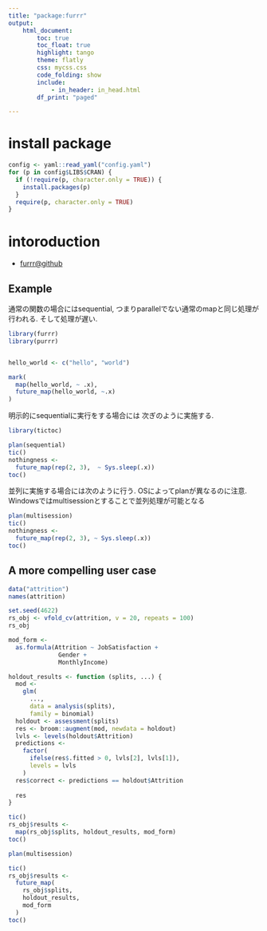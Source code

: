 ```yaml
---
title: "package:furrr"
output:
    html_document:
        toc: true
        toc_float: true
        highlight: tango
        theme: flatly
        css: mycss.css
        code_folding: show
        include:
            - in_header: in_head.html
        df_print: "paged"

---
```


# install package

```r
config <- yaml::read_yaml("config.yaml")
for (p in config$LIBS$CRAN) {
  if (!require(p, character.only = TRUE)) {
    install.packages(p)
  }
  require(p, character.only = TRUE)
}
```



# intoroduction

- [furrr@github](https://github.com/DavisVaughan/furrr)


## Example

通常の関数の場合にはsequential, 
つまりparallelでない通常のmapと同じ処理が行われる. 
そして処理が遅い. 


```r
library(furrr)
library(purrr)


hello_world <- c("hello", "world")

mark(
  map(hello_world, ~ .x), 
  future_map(hello_world, ~.x)
)
```

明示的にsequentialに実行をする場合には
次ぎのように実施する. 

```r
library(tictoc)

plan(sequential)
tic()
nothingness <- 
  future_map(rep(2, 3),  ~ Sys.sleep(.x))
toc()

```

並列に実施する場合には次のように行う. 
OSによってplanが異なるのに注意.　
Windowsではmultisessionとすることで並列処理が可能となる

```r
plan(multisession)
tic()
nothingness <- 
  future_map(rep(2, 3), ~ Sys.sleep(.x))
toc()
```

## A more compelling user case


```r
data("attrition")
names(attrition)
```

```r
set.seed(4622)
rs_obj <- vfold_cv(attrition, v = 20, repeats = 100)
rs_obj
```


```r
mod_form <-
  as.formula(Attrition ~ JobSatisfaction + 
              Gender + 
              MonthlyIncome)
```

```r
holdout_results <- function (splits, ...) {
  mod <-
    glm(
      ..., 
      data = analysis(splits), 
      family = binomial)
  holdout <- assessment(splits)
  res <- broom::augment(mod, newdata = holdout)
  lvls <- levels(holdout$Attrition)
  predictions <- 
    factor(
      ifelse(res$.fitted > 0, lvls[2], lvls[1]),
      levels = lvls
    )
  res$correct <- predictions == holdout$Attrition
  
  res
}
```

```r
tic()
rs_obj$results <- 
  map(rs_obj$splits, holdout_results, mod_form)
toc()
```

```r
plan(multisession)

tic()
rs_obj$results <- 
  future_map(
    rs_obj$splits, 
    holdout_results, 
    mod_form
  )
toc()
```




